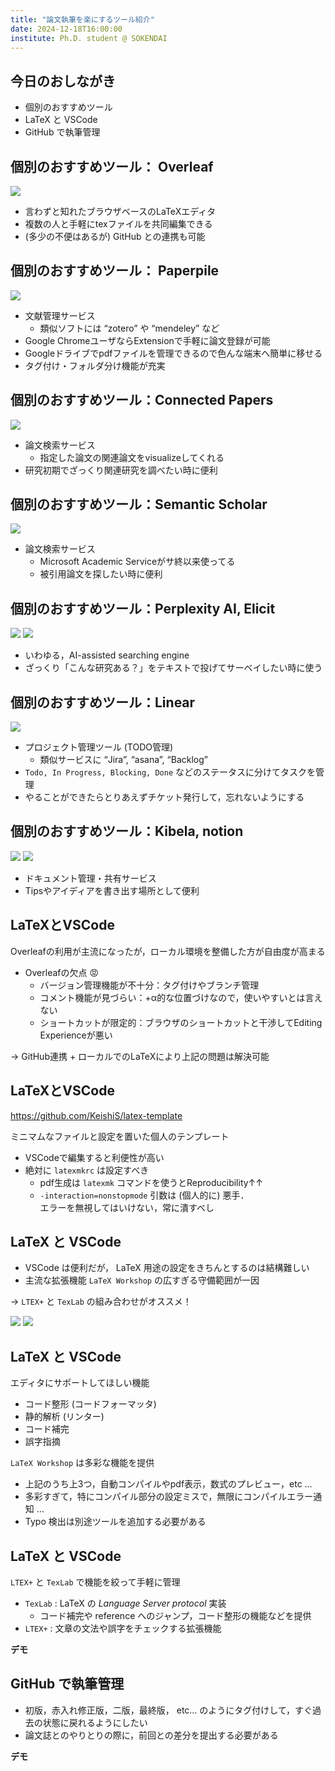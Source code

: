 ```yaml
---
title: "論文執筆を楽にするツール紹介"
date: 2024-12-18T16:00:00
institute: Ph.D. student @ SOKENDAI
---
```


## 今日のおしながき

* 個別のおすすめツール
* LaTeX と VSCode
* GitHub で執筆管理

## 個別のおすすめツール： Overleaf

![](https://images.ctfassets.net/nrgyaltdicpt/1J4QC1FAdsyTZ4bCzHB84N/d5cb0409b631854bfacf81a7dd2189fc/overleaf-logo-primary.png)

* 言わずと知れたブラウザベースのLaTeXエディタ
* 複数の人と手軽にtexファイルを共同編集できる
* (多少の不便はあるが) GitHub との連携も可能

## 個別のおすすめツール： Paperpile

![](https://pbs.twimg.com/profile_images/844157466350895105/WnZyaAjx_400x400.jpg)

* 文献管理サービス
  * 類似ソフトには "zotero" や "mendeley" など
* Google ChromeユーザならExtensionで手軽に論文登録が可能
* Googleドライブでpdfファイルを管理できるので色んな端末へ簡単に移せる
* タグ付け・フォルダ分け機能が充実

## 個別のおすすめツール：Connected Papers

![](https://pbs.twimg.com/profile_images/1267529009409208325/avWQ0zGg_400x400.jpg)

* 論文検索サービス
  * 指定した論文の関連論文をvisualizeしてくれる
* 研究初期でざっくり関連研究を調べたい時に便利

## 個別のおすすめツール：Semantic Scholar

![](https://pbs.twimg.com/profile_images/1304515818219216897/ns73Z_GS_400x400.png)

* 論文検索サービス
  * Microsoft Academic Serviceがサ終以来使ってる
  * 被引用論文を探したい時に便利

## 個別のおすすめツール：Perplexity AI, Elicit

![](https://pbs.twimg.com/profile_images/1863985556100644869/OAb8LODV_400x400.jpg)
![](https://pbs.twimg.com/profile_images/1705327033533030400/MCsBdMk1_400x400.png)

* いわゆる，AI-assisted searching engine
* ざっくり「こんな研究ある？」をテキストで投げてサーベイしたい時に使う

## 個別のおすすめツール：Linear

![](https://pbs.twimg.com/profile_images/1776261163694571520/Uz_Fg65U_400x400.jpg)

* プロジェクト管理ツール (TODO管理)
  * 類似サービスに "Jira", "asana", "Backlog"
* `Todo, In Progress, Blocking, Done` などのステータスに分けてタスクを管理
* やることができたらとりあえずチケット発行して，忘れないようにする

## 個別のおすすめツール：Kibela, notion

![](https://pbs.twimg.com/profile_images/780395300997312512/Ve8ZHaFx_400x400.jpg)
![](https://pbs.twimg.com/profile_images/1844183087313522688/u2SO-90f_400x400.jpg)

* ドキュメント管理・共有サービス
* Tipsやアイディアを書き出す場所として便利

## LaTeXとVSCode

Overleafの利用が主流になったが，ローカル環境を整備した方が自由度が高まる

* Overleafの欠点 😡
  * バージョン管理機能が不十分：タグ付けやブランチ管理
  * コメント機能が見づらい：+α的な位置づけなので，使いやすいとは言えない
  * ショートカットが限定的：ブラウザのショートカットと干渉してEditing Experienceが悪い


→ GitHub連携 + ローカルでのLaTeXにより上記の問題は解決可能

## LaTeXとVSCode

[https://github.com/KeishiS/latex-template](https://github.com/KeishiS/latex-template)

ミニマムなファイルと設定を置いた個人のテンプレート

* VSCodeで編集すると利便性が高い
* 絶対に `latexmkrc` は設定すべき
  * pdf生成は `latexmk` コマンドを使うとReproducibility↑↑
  * `-interaction=nonstopmode` 引数は (個人的に) 悪手．<br>
    エラーを無視してはいけない，常に潰すべし


## LaTeX と VSCode

* VSCode は便利だが， LaTeX 用途の設定をきちんとするのは結構難しい
* 主流な拡張機能 `LaTeX Workshop` の広すぎる守備範囲が一因

→ `LTEX+` と `TexLab` の組み合わせがオススメ！

![](https://ltex-plus.gallerycdn.vsassets.io/extensions/ltex-plus/vscode-ltex-plus/15.3.0/1732737929220/Microsoft.VisualStudio.Services.Icons.Default)
![](https://efoerster.gallerycdn.vsassets.io/extensions/efoerster/texlab/5.21.0/1729948990067/Microsoft.VisualStudio.Services.Icons.Default)

## LaTeX と VSCode

エディタにサポートしてほしい機能

* コード整形 (コードフォーマッタ)
* 静的解析 (リンター)
* コード補完
* 誤字指摘

`LaTeX Workshop` は多彩な機能を提供

* 上記のうち上3つ，自動コンパイルやpdf表示，数式のプレビュー，etc ...
* 多彩すぎて，特にコンパイル部分の設定ミスで，無限にコンパイルエラー通知 ...
* Typo 検出は別途ツールを追加する必要がある

## LaTeX と VSCode

`LTEX+` と `TexLab` で機能を絞って手軽に管理

* `TexLab` : LaTeX の _Language Server protocol_ 実装
  * コード補完や reference へのジャンプ，コード整形の機能などを提供
* `LTEX+` : 文章の文法や誤字をチェックする拡張機能

**デモ**

## GitHub で執筆管理

* 初版，赤入れ修正版，二版，最終版， etc... のようにタグ付けして，すぐ過去の状態に戻れるようにしたい
* 論文誌とのやりとりの際に，前回との差分を提出する必要がある

**デモ**
